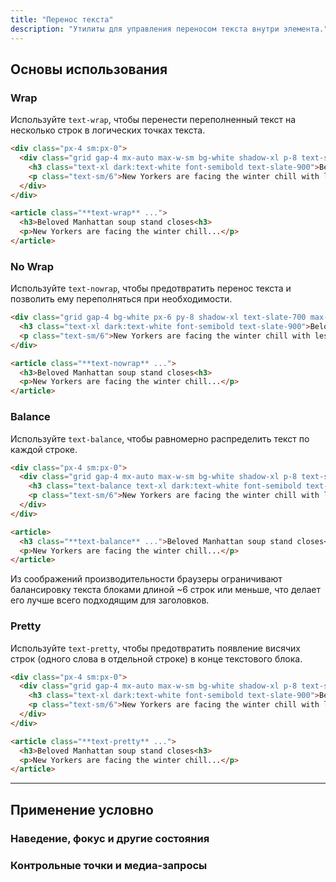 ```yaml
---
title: "Перенос текста"
description: "Утилиты для управления переносом текста внутри элемента."
---
```




## Основы использования

### Wrap

Используйте `text-wrap`, чтобы перенести переполненный текст на несколько строк в логических точках текста.

```html {{ example: { p: 'none' } }}
<div class="px-4 sm:px-0">
  <div class="grid gap-4 mx-auto max-w-sm bg-white shadow-xl p-8 text-slate-700 dark:bg-slate-800 dark:text-slate-400 text-wrap">
    <h3 class="text-xl dark:text-white font-semibold text-slate-900">Beloved Manhattan soup stand closes<h3>
    <p class="text-sm/6">New Yorkers are facing the winter chill with less warmth this year as the city's most revered soup stand unexpectedly shutters, following a series of events that have left the community puzzled.</p>
  </div>
</div>
```

```html
<article class="**text-wrap** ...">
  <h3>Beloved Manhattan soup stand closes<h3>
  <p>New Yorkers are facing the winter chill...</p>
</article>
```

### No Wrap

Используйте `text-nowrap`, чтобы предотвратить перенос текста и позволить ему переполняться при необходимости.

```html {{ example: { p: 'none' } }}
<div class="grid gap-4 bg-white px-6 py-8 shadow-xl text-slate-700 max-w-sm mx-auto overflow-auto dark:bg-slate-800 dark:text-slate-400 text-nowrap">
  <h3 class="text-xl dark:text-white font-semibold text-slate-900">Beloved Manhattan soup stand closes<h3>
  <p class="text-sm/6">New Yorkers are facing the winter chill with less warmth this year as the city's most revered soup stand unexpectedly shutters, following a series of events that have left the community puzzled.</p>
</div>
```

```html
<article class="**text-nowrap** ...">
  <h3>Beloved Manhattan soup stand closes<h3>
  <p>New Yorkers are facing the winter chill...</p>
</article>
```

### Balance

Используйте `text-balance`, чтобы равномерно распределить текст по каждой строке.

```html {{ example: { p: 'none' } }}
<div class="px-4 sm:px-0">
  <div class="grid gap-4 mx-auto max-w-sm bg-white shadow-xl p-8 text-slate-700 dark:bg-slate-800 dark:text-slate-400">
    <h3 class="text-balance text-xl dark:text-white font-semibold text-slate-900">Beloved Manhattan soup stand closes<h3>
    <p class="text-sm/6">New Yorkers are facing the winter chill with less warmth this year as the city's most revered soup stand unexpectedly shutters, following a series of events that have left the community puzzled.</p>
  </div>
</div>
```

```html
<article>
  <h3 class="**text-balance** ...">Beloved Manhattan soup stand closes<h3>
  <p>New Yorkers are facing the winter chill...</p>
</article>
```

Из соображений производительности браузеры ограничивают балансировку текста блоками длиной ~6 строк или меньше, что делает его лучше всего подходящим для заголовков.

### Pretty

Используйте `text-pretty`, чтобы предотвратить появление висячих строк (одного слова в отдельной строке) в конце текстового блока.

```html {{ example: { p: 'none' } }}
<div class="px-4 sm:px-0">
  <div class="grid gap-4 mx-auto max-w-sm bg-white shadow-xl p-8 text-slate-700 dark:bg-slate-800 dark:text-slate-400 text-pretty">
    <h3 class="text-xl dark:text-white font-semibold text-slate-900">Beloved Manhattan soup stand closes<h3>
    <p class="text-sm/6">New Yorkers are facing the winter chill with less warmth this year as the city's most revered soup stand unexpectedly shutters, following a series of events that have left the community puzzled.</p>
  </div>
</div>
```

```html
<article class="**text-pretty** ...">
  <h3>Beloved Manhattan soup stand closes<h3>
  <p>New Yorkers are facing the winter chill...</p>
</article>
```

---

## <Heading ignore>Применение условно</Heading>

### <Heading ignore>Наведение, фокус и другие состояния</Heading>

<HoverFocusAndOtherStates defaultClass="text-wrap" featuredClass="text-balance" element="h1" />

### <Heading ignore>Контрольные точки и медиа-запросы</Heading>

<BreakpointsAndMediaQueries defaultClass="text-wrap" featuredClass="text-balance" element="h1" />
